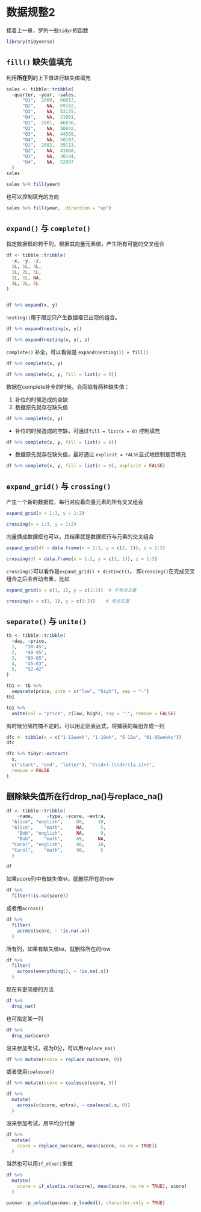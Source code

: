 # 数据规整2 {#tidyverse-tidyr2}

接着上一章，罗列一些`tidyr`的函数

```r
library(tidyverse)
```


## `fill()` 缺失值填充

利用**所在列**的上下值进行缺失值填充
```r
sales <- tibble::tribble(
  ~quarter, ~year, ~sales,
      "Q1",  2000,  66013,
      "Q2",    NA,  69182,
      "Q3",    NA,  53175,
      "Q4",    NA,  21001,
      "Q1",  2001,  46036,
      "Q2",    NA,  58842,
      "Q3",    NA,  44568,
      "Q4",    NA,  50197,
      "Q1",  2002,  39113,
      "Q2",    NA,  41668,
      "Q3",    NA,  30144,
      "Q4",    NA,  52897
  )
sales
```


```r
sales %>% fill(year)
```
也可以控制填充的方向
```r
sales %>% fill(year, .direction = "up")
```


## `expand()` 与 `complete()` 

指定数据框的若干列，根据其向量元素值，产生所有可能的交叉组合
```r
df <- tibble::tribble(
  ~x, ~y, ~z,
  1L, 1L, 4L,
  1L, 2L, 5L,
  2L, 1L, NA,
  3L, 2L, 6L
)


df %>% expand(x, y)
```

`nesting()`用于限定只产生数据框已出现的组合。
```r
df %>% expand(nesting(x, y))
```


```r
df %>% expand(nesting(x, y), z)
```

 


`complete()` 补全，可以看做是 `expand(nesting()) + fill()`

```r
df %>% complete(x, y)
```


```r
df %>% complete(x, y, fill = list(z = 0))
```


数据在complete补全的时候，会面临有两种缺失值：

1. 补位的时候造成的空缺
2. 数据原先就存在缺失值

```r
df %>% complete(x, y)
```

- 补位的时候造成的空缺，可通过`fill = list(x = 0)` 控制填充

```r
df %>% complete(x, y, fill = list(z = 0))
```


- 数据原先就存在缺失值，最好通过 `explicit = FALSE`显式地控制是否填充

```r
df %>% complete(x, y, fill = list(z = 0), explicit = FALSE)
```





## `expand_grid()` 与 `crossing()`
产生一个新的数据框，每行对应着向量元素的所有交叉组合
```r
expand_grid(x = 1:3, y = 1:2)
```


```r
crossing(x = 1:3, y = 1:2)
```

向量换成数据框也可以，其结果就是数据框行与元素的交叉组合
```r
expand_grid(df = data.frame(x = 1:2, y = c(2, 1)), z = 1:3)
```


```r
crossing(df = data.frame(x = 1:2, y = c(2, 1)), z = 1:3)
```

`crossing()`可以看作是`expand_grid() + distinct()`， 即`crossing()`在完成交叉组合之后会自动去重，比如

```r
expand_grid(x = c(1, 1), y = c(1:2))  # 不考虑去重
```


```r
crossing(x = c(1, 1), y = c(1:2))    # 考虑去重 
```



## `separate()` 与 `unite()`

```r
tb <- tibble::tribble(
  ~day, ~price,
  1,   "30-45",
  2,   "40-95",
  3,   "89-65",
  4,   "45-63",
  5,   "52-42"
)
```

```r
tb1 <- tb %>%
  separate(price, into = c("low", "high"), sep = "-")
tb1
```


```r
tb1 %>%
  unite(col = "price", c(low, high), sep = ":", remove = FALSE)
```



有时候分隔符搞不定的，可以用正则表达式，将捕获的每组弄成一列
```r
dfc <- tibble(x = c("1-12week", "1-10wk", "5-12w", "01-05weeks"))
dfc
```


```r
dfc %>% tidyr::extract(
  x,
  c("start", "end", "letter"), "(\\d+)-(\\d+)([a-z]+)",
  remove = FALSE
)
```






## 删除缺失值所在行drop_na()与replace_na() 

```r
df <- tibble::tribble(
    ~name,     ~type, ~score, ~extra,
  "Alice", "english",     80,     10,
  "Alice",    "math",     NA,      5,
    "Bob", "english",     NA,      9,
    "Bob",    "math",     69,     NA,
  "Carol", "english",     80,     10,
  "Carol",    "math",     90,      5
  )

df
```

如果score列中有缺失值`NA`，就删除所在的row
```r
df %>%
  filter(!is.na(score))
```

或者用`across()`
```r
df %>%
  filter(
    across(score, ~ !is.na(.x))
  )
```


所有列，如果有缺失值`NA`，就删除所在的row
```r
df %>%
  filter(
    across(everything(), ~ !is.na(.x))
  )
```



现在有更简便的方法
```r
df %>%
  drop_na()
```

也可指定某一列
```r
df %>%
  drop_na(score)
```


没来参加考试，视为0分，可以用`replace_na()`
```r
df %>% mutate(score = replace_na(score, 0))
```

或者使用`coalesce()`

```r
df %>% mutate(score = coalesce(score, 0))
```


```r
df %>%
  mutate(
    across(c(score, extra), ~ coalesce(.x, 0))
  )
```



没来参加考试，用平均分代替
```r
df %>%
  mutate(
    score = replace_na(score, mean(score, na.rm = TRUE))
  )
```

当然也可以用`if_else()`来做

```r
df %>%
  mutate(
    score = if_else(is.na(score), mean(score, na.rm = TRUE), score)
  )
```



```r
pacman::p_unload(pacman::p_loaded(), character.only = TRUE)
```
